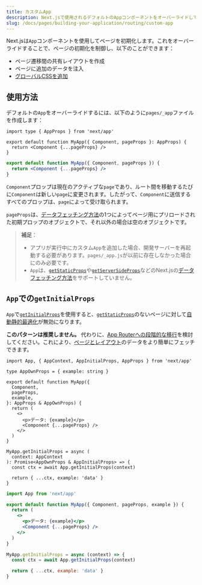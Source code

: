 ```yaml
---
title: カスタムApp
description: Next.jsで使用されるデフォルトのAppコンポーネントをオーバーライドして、ページの初期化を制御し、すべてのページで永続的なレイアウトを追加します。
slug: /docs/pages/building-your-application/routing/custom-app
---
```


Next.jsは`App`コンポーネントを使用してページを初期化します。これをオーバーライドすることで、ページの初期化を制御し、以下のことができます：

- ページ遷移間の共有レイアウトを作成
- ページに追加のデータを注入
- [グローバルCSSを追加](/docs/pages/building-your-application/styling)

## 使用方法

デフォルトの`App`をオーバーライドするには、以下のように`pages/_app`ファイルを作成します：

```tsx filename="pages/_app.tsx" switcher
import type { AppProps } from 'next/app'

export default function MyApp({ Component, pageProps }: AppProps) {
  return <Component {...pageProps} />
}
```

```jsx filename="pages/_app.jsx" switcher
export default function MyApp({ Component, pageProps }) {
  return <Component {...pageProps} />
}
```

`Component`プロップは現在のアクティブな`page`であり、ルート間を移動するたびに`Component`は新しい`page`に変更されます。したがって、`Component`に送信するすべてのプロップは、`page`によって受け取られます。

`pageProps`は、[データフェッチング方法](/docs/pages/building-your-application/data-fetching)の1つによってページ用にプリロードされた初期プロップのオブジェクトで、それ以外の場合は空のオブジェクトです。

> **補足**：
>
> - アプリが実行中にカスタム`App`を追加した場合、開発サーバーを再起動する必要があります。`pages/_app.js`が以前に存在しなかった場合にのみ必要です。
> - `App`は、[`getStaticProps`](/docs/pages/building-your-application/data-fetching/get-static-props)や[`getServerSideProps`](/docs/pages/building-your-application/data-fetching/get-server-side-props)などのNext.jsの[データフェッチング方法](/docs/pages/building-your-application/data-fetching)をサポートしていません。

## `App`での`getInitialProps`

`App`で[`getInitialProps`](/docs/pages/api-reference/functions/get-initial-props)を使用すると、[`getStaticProps`](/docs/pages/building-your-application/data-fetching/get-static-props)のないページに対して[自動静的最適化](/docs/pages/building-your-application/rendering/automatic-static-optimization)が無効になります。

**このパターンは推奨しません。** 代わりに、[App Routerへの段階的な移行](/docs/app/building-your-application/upgrading/app-router-migration)を検討してください。これにより、[ページとレイアウト](/docs/app/building-your-application/routing/layouts-and-templates)のデータをより簡単にフェッチできます。

```tsx filename="pages/_app.tsx" switcher
import App, { AppContext, AppInitialProps, AppProps } from 'next/app'

type AppOwnProps = { example: string }

export default function MyApp({
  Component,
  pageProps,
  example,
}: AppProps & AppOwnProps) {
  return (
    <>
      <p>データ: {example}</p>
      <Component {...pageProps} />
    </>
  )
}

MyApp.getInitialProps = async (
  context: AppContext
): Promise<AppOwnProps & AppInitialProps> => {
  const ctx = await App.getInitialProps(context)

  return { ...ctx, example: 'data' }
}
```

```jsx filename="pages/_app.jsx" switcher
import App from 'next/app'

export default function MyApp({ Component, pageProps, example }) {
  return (
    <>
      <p>データ: {example}</p>
      <Component {...pageProps} />
    </>
  )
}

MyApp.getInitialProps = async (context) => {
  const ctx = await App.getInitialProps(context)

  return { ...ctx, example: 'data' }
}
```
